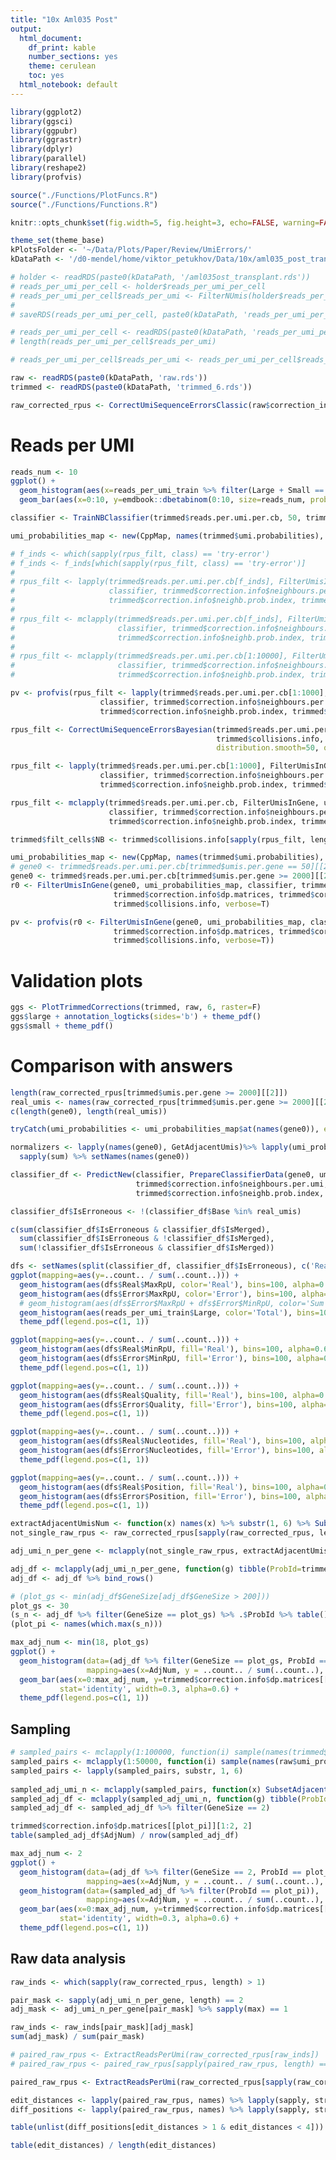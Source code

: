 ```yaml
---
title: "10x Aml035 Post"
output:
  html_document:
    df_print: kable
    number_sections: yes
    theme: cerulean
    toc: yes
  html_notebook: default
---
```


```r
library(ggplot2)
library(ggsci)
library(ggpubr)
library(ggrastr)
library(dplyr)
library(parallel)
library(reshape2)
library(profvis)

source("./Functions/PlotFuncs.R")
source("./Functions/Functions.R")

knitr::opts_chunk$set(fig.width=5, fig.height=3, echo=FALSE, warning=FALSE, message=FALSE)

theme_set(theme_base)
kPlotsFolder <- '~/Data/Plots/Paper/Review/UmiErrors/'
kDataPath <- '/d0-mendel/home/viktor_petukhov/Data/10x/aml035_post_transplant/est_10_20_umi_quality/'
```

```r
# holder <- readRDS(paste0(kDataPath, '/aml035ost_transplant.rds'))
# reads_per_umi_per_cell <- holder$reads_per_umi_per_cell
# reads_per_umi_per_cell$reads_per_umi <- FilterNUmis(holder$reads_per_umi_per_cell$reads_per_umi)
# 
# saveRDS(reads_per_umi_per_cell, paste0(kDataPath, 'reads_per_umi_per_cell.rds'))

# reads_per_umi_per_cell <- readRDS(paste0(kDataPath, 'reads_per_umi_per_cell.rds'))
# length(reads_per_umi_per_cell$reads_per_umi)
```
```r
# reads_per_umi_per_cell$reads_per_umi <- reads_per_umi_per_cell$reads_per_umi[1:100000]
```

```r
raw <- readRDS(paste0(kDataPath, 'raw.rds'))
trimmed <- readRDS(paste0(kDataPath, 'trimmed_6.rds'))
```

```r
raw_corrected_rpus <- CorrectUmiSequenceErrorsClassic(raw$correction_info, mult=1, mc.cores=30)
```

# Reads per UMI
```r
reads_num <- 10
ggplot() + 
  geom_histogram(aes(x=reads_per_umi_train %>% filter(Large + Small == reads_num) %>% .$Small, y=..count.. / sum(..count..), color='Observed')) +
  geom_bar(aes(x=0:10, y=emdbook::dbetabinom(0:10, size=reads_num, prob=read_error_prob, theta=theta), color='beta'), stat='identity', width=0.5, alpha=0.5)
```

```r
classifier <- TrainNBClassifier(trimmed$reads.per.umi.per.cb, 50, trimmed$umi.probabilities, mc.cores=30)
```

```r
umi_probabilities_map <- new(CppMap, names(trimmed$umi.probabilities), as.vector(trimmed$umi.probabilities))
```

```r
# f_inds <- which(sapply(rpus_filt, class) == 'try-error')
# f_inds <- f_inds[which(sapply(rpus_filt, class) == 'try-error')]
# 
# rpus_filt <- lapply(trimmed$reads.per.umi.per.cb[f_inds], FilterUmisInGene, umi_probabilities_map, 
#                     classifier, trimmed$correction.info$neighbours.per.umi, trimmed$correction.info$dp.matrices, 
#                     trimmed$correction.info$neighb.prob.index, trimmed$collisions.info)
# 
# rpus_filt <- mclapply(trimmed$reads.per.umi.per.cb[f_inds], FilterUmisInGene, umi_probabilities_map, 
#                       classifier, trimmed$correction.info$neighbours.per.umi, trimmed$correction.info$dp.matrices, 
#                       trimmed$correction.info$neighb.prob.index, trimmed$collisions.info, mc.cores=30)
# 
# rpus_filt <- mclapply(trimmed$reads.per.umi.per.cb[1:10000], FilterUmisInGene, umi_probabilities_map, 
#                       classifier, trimmed$correction.info$neighbours.per.umi, trimmed$correction.info$dp.matrices, 
#                       trimmed$correction.info$neighb.prob.index, trimmed$collisions.info, mc.cores=30)
```

```r
pv <- profvis(rpus_filt <- lapply(trimmed$reads.per.umi.per.cb[1:1000], FilterUmisInGene, umi_probabilities_map, 
                    classifier, trimmed$correction.info$neighbours.per.umi, trimmed$correction.info$dp.matrices, 
                    trimmed$correction.info$neighb.prob.index, trimmed$collisions.info))
```

```r
rpus_filt <- CorrectUmiSequenceErrorsBayesian(trimmed$reads.per.umi.per.cb, trimmed$umi.probabilities,
                                              trimmed$collisions.info, trimmed$correction.info, 
                                              distribution.smooth=50, quality.quants.num=15, mc.cores=30)
```

```r
rpus_filt <- lapply(trimmed$reads.per.umi.per.cb[1:1000], FilterUmisInGene, umi_probabilities_map, 
                    classifier, trimmed$correction.info$neighbours.per.umi, trimmed$correction.info$dp.matrices, 
                    trimmed$correction.info$neighb.prob.index, trimmed$collisions.info)

rpus_filt <- mclapply(trimmed$reads.per.umi.per.cb, FilterUmisInGene, umi_probabilities_map, 
                      classifier, trimmed$correction.info$neighbours.per.umi, trimmed$correction.info$dp.matrices, 
                      trimmed$correction.info$neighb.prob.index, trimmed$collisions.info, mc.cores=30)

trimmed$filt_cells$NB <- trimmed$collisions.info[sapply(rpus_filt, length)]
```

```r
umi_probabilities_map <- new(CppMap, names(trimmed$umi.probabilities), as.vector(trimmed$umi.probabilities))
# gene0 <- trimmed$reads.per.umi.per.cb[trimmed$umis.per.gene == 50][[2]]
gene0 <- trimmed$reads.per.umi.per.cb[trimmed$umis.per.gene >= 2000][[2]]
r0 <- FilterUmisInGene(gene0, umi_probabilities_map, classifier, trimmed$correction.info$neighbours.per.umi, 
                       trimmed$correction.info$dp.matrices, trimmed$correction.info$neighb.prob.index, 
                       trimmed$collisions.info, verbose=T)
```

```r
pv <- profvis(r0 <- FilterUmisInGene(gene0, umi_probabilities_map, classifier, trimmed$correction.info$neighbours.per.umi, 
                       trimmed$correction.info$dp.matrices, trimmed$correction.info$neighb.prob.index, 
                       trimmed$collisions.info, verbose=T))
```

# Validation plots
```r
ggs <- PlotTrimmedCorrections(trimmed, raw, 6, raster=F)
ggs$large + annotation_logticks(sides='b') + theme_pdf()
ggs$small + theme_pdf()
```

# Comparison with answers
```r
length(raw_corrected_rpus[trimmed$umis.per.gene >= 2000][[2]])
real_umis <- names(raw_corrected_rpus[trimmed$umis.per.gene >= 2000][[2]]) %>% substr(start=1, stop=6) %>% unique()
c(length(gene0), length(real_umis))
```

```r
tryCatch(umi_probabilities <- umi_probabilities_map$at(names(gene0)), error=function(x) stop(paste0("Error: ", x$message)))

normalizers <- lapply(names(gene0), GetAdjacentUmis)%>% lapply(umi_probabilities_map$at) %>%
  sapply(sum) %>% setNames(names(gene0))

classifier_df <- PredictNew(classifier, PrepareClassifierData(gene0, umi_probabilities, normalizers), gene0, 
                            trimmed$correction.info$neighbours.per.umi, trimmed$correction.info$dp.matrices, 
                            trimmed$correction.info$neighb.prob.index, trimmed$collisions.info[length(gene0)])

classifier_df$IsErroneous <- !(classifier_df$Base %in% real_umis)
```

```r
c(sum(classifier_df$IsErroneous & classifier_df$IsMerged), 
  sum(classifier_df$IsErroneous & !classifier_df$IsMerged),
  sum(!classifier_df$IsErroneous & classifier_df$IsMerged))
```

```r
dfs <- setNames(split(classifier_df, classifier_df$IsErroneous), c('Real', 'Error'))
ggplot(mapping=aes(y=..count.. / sum(..count..))) +
  geom_histogram(aes(dfs$Real$MaxRpU, color='Real'), bins=100, alpha=0.6) + 
  geom_histogram(aes(dfs$Error$MaxRpU, color='Error'), bins=100, alpha=0.6) + 
  # geom_histogram(aes(dfs$Error$MaxRpU + dfs$Error$MinRpU, color='Sum'), bins=100, alpha=0.4) + 
  geom_histogram(aes(reads_per_umi_train$Large, color='Total'), bins=100, alpha=0.4) + 
  theme_pdf(legend.pos=c(1, 1))
```

```r
ggplot(mapping=aes(y=..count.. / sum(..count..))) +
  geom_histogram(aes(dfs$Real$MinRpU, fill='Real'), bins=100, alpha=0.6) + 
  geom_histogram(aes(dfs$Error$MinRpU, fill='Error'), bins=100, alpha=0.6) + 
  theme_pdf(legend.pos=c(1, 1))
```

```r
ggplot(mapping=aes(y=..count.. / sum(..count..))) +
  geom_histogram(aes(dfs$Real$Quality, fill='Real'), bins=100, alpha=0.6) + 
  geom_histogram(aes(dfs$Error$Quality, fill='Error'), bins=100, alpha=0.6) + 
  theme_pdf(legend.pos=c(1, 1))
```

```r
ggplot(mapping=aes(y=..count.. / sum(..count..))) +
  geom_histogram(aes(dfs$Real$Nucleotides, fill='Real'), bins=100, alpha=0.6) + 
  geom_histogram(aes(dfs$Error$Nucleotides, fill='Error'), bins=100, alpha=0.6) + 
  theme_pdf(legend.pos=c(1, 1))

ggplot(mapping=aes(y=..count.. / sum(..count..))) +
  geom_histogram(aes(dfs$Real$Position, fill='Real'), bins=100, alpha=0.6) + 
  geom_histogram(aes(dfs$Error$Position, fill='Error'), bins=100, alpha=0.6) + 
  theme_pdf(legend.pos=c(1, 1))
```

```r
extractAdjacentUmisNum <- function(x) names(x) %>% substr(1, 6) %>% SubsetAdjacentUmis() %>% sapply(length)
not_single_raw_rpus <- raw_corrected_rpus[sapply(raw_corrected_rpus, length) > 1]

adj_umi_n_per_gene <- mclapply(not_single_raw_rpus, extractAdjacentUmisNum, mc.cores=10)
```

```r
adj_df <- mclapply(adj_umi_n_per_gene, function(g) tibble(ProbId=trimmed$correction.info$neighb.prob.index[names(g)], AdjNum=g, GeneSize=length(g)), mc.cores=30)
adj_df <- adj_df %>% bind_rows()
```

```r
# (plot_gs <- min(adj_df$GeneSize[adj_df$GeneSize > 200]))
plot_gs <- 30
(s_n <- adj_df %>% filter(GeneSize == plot_gs) %>% .$ProbId %>% table())
(plot_pi <- names(which.max(s_n)))
```

```r
max_adj_num <- min(18, plot_gs)
ggplot() +
  geom_histogram(data=(adj_df %>% filter(GeneSize == plot_gs, ProbId == plot_pi)), 
                 mapping=aes(x=AdjNum, y = ..count.. / sum(..count..), fill='Observed'), bins=50) +
  geom_bar(aes(x=0:max_adj_num, y=trimmed$correction.info$dp.matrices[[plot_pi]][1:(max_adj_num + 1), trimmed$collisions.info[plot_gs]], fill='Estimated'), 
           stat='identity', width=0.3, alpha=0.6) +
  theme_pdf(legend.pos=c(1, 1))
```

## Sampling
```r
# sampled_pairs <- mclapply(1:100000, function(i) sample(names(trimmed$umi.probabilities), size=2, replace=T, prob=trimmed$umi.probabilities), mc.cores=10)
sampled_pairs <- mclapply(1:50000, function(i) sample(names(raw$umi_probabilities), size=2, replace=T, prob=raw$umi_probabilities), mc.cores=30)
sampled_pairs <- lapply(sampled_pairs, substr, 1, 6)
  
sampled_adj_umi_n <- mclapply(sampled_pairs, function(x) SubsetAdjacentUmis(x) %>% sapply(length), mc.cores=5)
sampled_adj_df <- mclapply(sampled_adj_umi_n, function(g) tibble(ProbId=trimmed$correction.info$neighb.prob.index[names(g)], AdjNum=g, GeneSize=length(g)), mc.cores=30) %>% bind_rows()
sampled_adj_df <- sampled_adj_df %>% filter(GeneSize == 2)

trimmed$correction.info$dp.matrices[[plot_pi]][1:2, 2]
table(sampled_adj_df$AdjNum) / nrow(sampled_adj_df)
```

```r
max_adj_num <- 2
ggplot() +
  geom_histogram(data=(adj_df %>% filter(GeneSize == 2, ProbId == plot_pi)), 
                 mapping=aes(x=AdjNum, y = ..count.. / sum(..count..), fill='Observed'), bins=50) +
  geom_histogram(data=(sampled_adj_df %>% filter(ProbId == plot_pi)), 
                 mapping=aes(x=AdjNum, y = ..count.. / sum(..count..), fill='Sampling'), bins=50, alpha=0.7) +
  geom_bar(aes(x=0:max_adj_num, y=trimmed$correction.info$dp.matrices[[plot_pi]][1:(max_adj_num + 1), trimmed$collisions.info[2]], fill='Estimated'), 
           stat='identity', width=0.3, alpha=0.6) +
  theme_pdf(legend.pos=c(1, 1))
```

## Raw data analysis
```r
raw_inds <- which(sapply(raw_corrected_rpus, length) > 1)

pair_mask <- sapply(adj_umi_n_per_gene, length) == 2
adj_mask <- adj_umi_n_per_gene[pair_mask] %>% sapply(max) == 1

raw_inds <- raw_inds[pair_mask][adj_mask]
sum(adj_mask) / sum(pair_mask)
```

```r
# paired_raw_rpus <- ExtractReadsPerUmi(raw_corrected_rpus[raw_inds])
# paired_raw_rpus <- paired_raw_rpus[sapply(paired_raw_rpus, length) == 2]

paired_raw_rpus <- ExtractReadsPerUmi(raw_corrected_rpus[sapply(raw_corrected_rpus, length) == 2])

edit_distances <- lapply(paired_raw_rpus, names) %>% lapply(sapply, strsplit, '') %>% sapply(function(x) sum(x[[1]] != x[[2]]))
diff_positions <- lapply(paired_raw_rpus, names) %>% lapply(sapply, strsplit, '') %>% lapply(function(x) which(x[[1]] != x[[2]]))

table(unlist(diff_positions[edit_distances > 1 & edit_distances < 4])) %>% (function(x) x / sum(x))
```

```r
table(edit_distances) / length(edit_distances)
```

